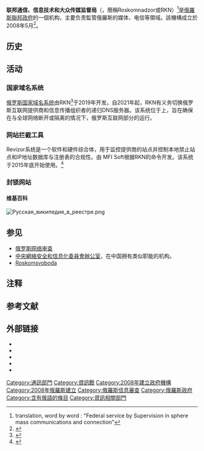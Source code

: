 {{expand language|ru|date=2021-10-15}}
{{NoteTA
|G1=IT
}}
{{Infobox government agency
| name              = 联邦通信、信息技术和大众传媒监督局
| native_name       = 
| native_name_a     = {{lang|ru|Федеральная служба по надзору в сфере связи, информационных технологий и массовых коммуникаций}}
| native_name_r     = 
| seal              = Emblem of Roskomnadzor.svg
| seal_width        = 150px
| seal_caption      = 徽标
| logo              = 
| logo_width        = 
| logo_caption      = 网站標誌
| flag              = Flag of Roskomnadzor.svg
| flag_size         = 
| flag_caption      = 旗帜
| image             = РКН зал заседаний (718).jpeg
| image_caption     = 会议厅
| formed            = <!-- {{Start date|YYYY|MM|DD}} OR {{Start date and age|YYYY|MM|DD}} -->
| preceding1        = 
| preceding2        = <!-- up to |preceding6= -->
| dissolved         = 
| superseding1      = 
| superseding2      = <!-- up to |superseding6= -->
| jurisdiction      = [[俄羅斯聯邦政府|俄羅斯聯邦政府]]
| headquarters      = {{tsl|ru|Китайгородский проезд||Kitaygorodsky pas.}}, 7/2<br/>[[基泰格羅德|基泰格羅德]]<br/>[[莫斯科|莫斯科]]
| coordinates       = <!-- {{coord|LATITUDE|LONGITUDE|type:landmark_region:US|display=inline,title}} -->
| employees         =  3,019 (2017)

| minister1_name    = 
| minister1_pfo     = 
| minister2_name    = 
| minister2_pfo     = <!-- up to |minister7_name= -->
| deputyminister1_name = 
| deputyminister1_pfo  = 
| deputyminister2_name = 
| deputyminister2_pfo  = <!-- up to |deputyminister7_name= -->
| chief1_name       = Andrey Yurievich Lipov<ref>{{Cite web|title=Руководитель Роскомнадзора Андрей Юрьевич Липов|url=https://rkn.gov.ru/about/head/p1130/|access-date=2020-12-28|website=Роскомнадзор|archive-date=2021-05-26|archive-url=https://web.archive.org/web/20210526071933/https://rkn.gov.ru/about/head/p1130/|dead-url=no}}</ref>
| chief1_position   = 
| chief2_name       = 
| chief2_position   = <!-- up to |chief9_name= -->
| public_protector  =
| deputy            =
| parent_department = 
| parent_agency     = {{link-en|俄罗斯联邦通信与大众传媒部|Ministry of Digital Development, Communications and Mass Media (Russia)}}
| child1_agency     = 
| child2_agency     = <!-- up to |child25_agency= -->
| keydocument1      = <!-- up to |keydocument6= -->
| website           = {{official url}}
| map               = 
| map_size          = 
| map_caption       = 
| footnotes         = 
| embed             =
}}'''联邦通信、信息技术和大众传媒监督局'''（{{Lang-ru|Федеральная служба по надзору в сфере связи, информационных технологий и массовых коммуникаций}}，簡稱Roskomnadzor或RKN）<ref>translation, word by word : "Federal service by Supervision in sphere mass communications and connection"</ref>是[[俄羅斯聯邦政府|俄羅斯聯邦政府]]的一個机构，主要负责監管俄羅斯的媒体、电信等領域。該機構成立於2008年5月<ref>{{Cite web|title=Current structure of the Government of Russia|url=http://www.government.ru/content/executivepowerservices/|accessdate=2009-05-15|publisher=[[俄羅斯聯邦政府|俄羅斯聯邦政府]]|language=ru|archiveurl=https://web.archive.org/web/20090429023311/http://www.government.ru/content/executivepowerservices/|archivedate=2009-04-29}}</ref>。

==历史==
{{空章节}}

==活动==
===国家域名系统===
[[主权互联网法案|俄罗斯国家域名系统]]由RKN<ref>{{Cite web|url=https://52.rkn.gov.ru/directions/p2363/p30512/|title=Об утверждении Положения о национальной системе доменных имен|website=rkn.gov.ru|access-date=2022-04-01|archive-date=2021-02-25|archive-url=https://web.archive.org/web/20210225214720/https://52.rkn.gov.ru/directions/p2363/p30512/}}</ref>于2019年开发。自2021年起，RKN有义务切换俄罗斯互联网提供商和信息传播组织者的递归DNS服务器。该系统位于{{link-ru|莫斯科互联网交换中心|MSK-IX|MSK-IX}}上，旨在确保在与全球网络断开或隔离的情况下，俄罗斯互联网部分的运行。

===网站拦截工具===
Revizor系统是一个软件和硬件综合体，用于监控提供商的站点并控制本地禁止站点和IP地址数据库与注册表的合规性。由 MFI Soft根据RKN的命令开发。该系统于2015年底开始使用。<ref>{{Cite web|language=ru|url=https://habr.com/ru/post/282087/|date=2016-04-25|title=Исследуем «Ревизор» Роскомнадзора|author=ValdikSS|website=habr.com|accessdate=2020-08-04|archive-date=2022-05-21|archive-url=https://web.archive.org/web/20220521062539/https://habr.com/ru/post/282087/}}</ref>

===封锁网站===
{{main|禁止网站统一登记表}}
====维基百科====
[[File:Русская_википедия_в_реестре.png|thumb]]
{{main|俄罗斯对维基百科的封锁}}

==参见==
*[[俄罗斯网络审查|俄罗斯网络审查]]
*[[中央網絡安全和信息化委員會辦公室|中央網絡安全和信息化委員會辦公室]]，在中国拥有类似职能的机构。
*[[Roskomsvoboda|Roskomsvoboda]]

==注释==
{{notelist}}

==参考文献==
{{reflist|2|refs=

}}

==外部链接==
*{{Official website}}
*{{VKontakte}}
*{{Twitter}}
*{{Telegram}}{{ru}}
*{{Facebook}}

{{俄罗斯政府部门}}
[[Category:通訊部門|Category:通訊部門]]
[[Category:資訊戰|Category:資訊戰]]
[[Category:2008年建立政府機構|Category:2008年建立政府機構]]
[[Category:2008年俄羅斯建立|Category:2008年俄羅斯建立]]
[[Category:俄羅斯信息審查|Category:俄羅斯信息審查]]
[[Category:俄羅斯政府|Category:俄羅斯政府]]
[[Category:含有俄語的條目|Category:含有俄語的條目]]
[[Category:資訊相關部門|Category:資訊相關部門]]